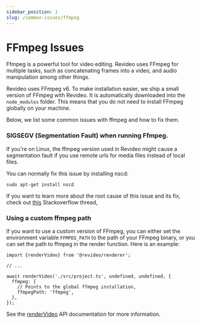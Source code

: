 ```yaml
---
sidebar_position: 1
slug: /common-issues/ffmpeg
---
```


# FFmpeg Issues

Ffmpeg is a powerful tool for video editing. Revideo uses FFmpeg for multiple
tasks, such as concatenating frames into a video, and audio manipulation among
other things.

Revideo uses FFmpeg v6. To make installation easier, we ship a small version of
FFmpeg with Revideo. It is automatically downloaded into the `node_modules`
folder. This means that you do not need to install FFmpeg globally on your
machine.

Below, we list some common issues with ffmpeg and how to fix them.

### SIGSEGV (Segmentation Fault) when running Ffmpeg.

If you're on Linux, the ffmpeg version used in Revideo might cause a
segmentation fault if you use remote urls for media files instead of local
files.

You can normally fix this issue by installing nscd:

```
sudo apt-get install nscd
```

If you want to learn more about the root cause of this issue and its fix, check
out
[this](https://stackoverflow.com/questions/60528501/ffmpeg-segmentation-fault-with-network-stream-source)
Stackoverflow thread,

### Using a custom ffmpeg path

If you want to use a custom version of FFmpeg, you can either set the
environment variable `FFMPEG_PATH` to the path of your FFmpeg binary, or you can
set the path to ffmpeg in the render function. Here is an example:

```tsx
import {renderVideo} from '@revideo/renderer';

// ...

await renderVideo('./src/project.ts', undefined, undefined, {
  ffmpeg: {
    // Points to the global ffmpeg installation,
    ffmpegPath: 'ffmpeg',
  },
});
```

See the [renderVideo](/api/renderer/renderVideo) API documentation for more
information.
